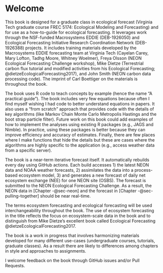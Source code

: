 # Welcome {.unnumbered}

This book is designed for a graduate class in ecological forecast (Virginia Tech graduate course FREC 5174: Ecological Modeling and Forecasting) and for use as a how-to-guide for ecological forecasting. It leverages work through the NSF-funded Macrosystems EDDIE (DEB-1926050) and Ecological Forecasting Initiative Research Coordination Network (DEB-1926388) projects. It includes training materials developed by the Macrosystems EDDIE forecasting team at Virginia Tech (Cayelan Carey, Mary Lofton, Tadhg Moore, Whitney Woelmer), Freya Olsson (NEON Ecological Forecasting Challenge workshop), Mike Dietze (Terrestrial carbon flux tutorial and modified activities from his Ecological Forecasting; @dietzeEcologicalForecasting2017), and John Smith (NEON carbon data processing code). The imprint of Carl Boettiger on the materials is throughout the book.

The book uses R code to teach concepts by example (hence the name "A practical guide"). The book includes very few equations because often I find myself wishing I had code to better understand equations in papers. It also uses a "from scratch" approach that provides code with the details of key algorithms (like Markov Chain Monte Carlo Metropolis Hastings and the boot strap particle filter). Future work on this book could add examples of how to implement the analyses using existing R packages (e.g., JAGS and Nimble). In practice, using these packages is better because they can improve efficiency and accuracy of estimates. Finally, there are few places where I make functions that hide the details but these are cases where the algorithms are highly specific to the application (e.g., access weather data from a specific server).

The book is a near-term iterative forecast itself. It automatically rebuilds every day using GitHub actions. Each build accesses 1) the latest NEON data and NOAA weather forecasts, 2) assimilates the data into a process-based ecosystem model, 3) and generates a new forecast of daily net ecosystem exchange (NEE) for one NEON site (OSBS). The forecast is submitted to the NEON Ecological Forecasting Challenge. As a result, the NEON data in [Chapter -@sec-neon] and the forecast in [Chapter -@sec-pulling-together] should be near real-time.

The terms ecosystem forecasting and ecological forecasting will be used interchangeability throughout the book. The use of ecosystem forecasting in the title reflects the focus on ecosystem-scale data in the book and to distinguish from Mike Dietze's excellent book called Ecological Forecasting @dietzeEcologicalForecasting2017.

The book is a work in progress that involves harmonizing materials developed for many different use-cases (undergraduate courses, tutorials, graduate classes). As a result there are likely to differences among chapters in style and approaches to assignments.

I welcome feedback on the book through GitHub issues and/or Pull Requests.
